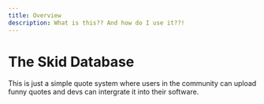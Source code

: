 ```yaml
---
title: Overview
description: What is this?? And how do I use it??!
---
```


# The Skid Database
This is just a simple quote system where users in the community can upload funny quotes and devs can intergrate it into their software.